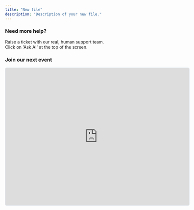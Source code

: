```yaml
---
title: "New file"
description: "Description of your new file."
---
```


### Need more help? 

Raise a ticket with our real, human support team.\
Click on 'Ask AI' at the top of the screen.

### Join our next event

<iframe src="https://lu.ma/embed/calendar/cal-xF6gbpAtORmdJgX/events?lt=dark" width="600" height="450" frameborder="0" style="border: 1px solid #bfcbda88; border-radius: 4px;" allowfullscreen aria-hidden="false" tabindex="0"></iframe>